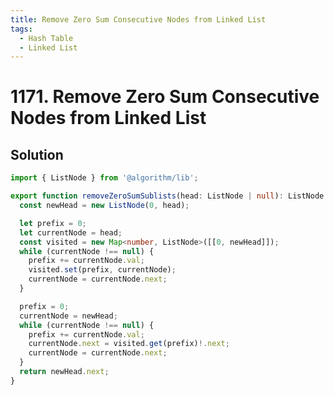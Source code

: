 ```yaml
---
title: Remove Zero Sum Consecutive Nodes from Linked List
tags:
  - Hash Table
  - Linked List
---
```


# 1171. Remove Zero Sum Consecutive Nodes from Linked List

<Badges>
  <LevelBadge level="medium" />
  <TopicBadge name="Hash Table" slug="hash-table" />
  <TopicBadge name="Linked List" slug="linked-list" />
</Badges>

## Solution

```typescript filename="solution.ts" copy
import { ListNode } from '@algorithm/lib';

export function removeZeroSumSublists(head: ListNode | null): ListNode | null {
  const newHead = new ListNode(0, head);

  let prefix = 0;
  let currentNode = head;
  const visited = new Map<number, ListNode>([[0, newHead]]);
  while (currentNode !== null) {
    prefix += currentNode.val;
    visited.set(prefix, currentNode);
    currentNode = currentNode.next;
  }

  prefix = 0;
  currentNode = newHead;
  while (currentNode !== null) {
    prefix += currentNode.val;
    currentNode.next = visited.get(prefix)!.next;
    currentNode = currentNode.next;
  }
  return newHead.next;
}
```

<ProblemLink
  codingSite="leetcode"
  href="https://leetcode.com/problems/remove-zero-sum-consecutive-nodes-from-linked-list"
  title="Remove Zero Sum Consecutive Nodes from Linked List"
/>
